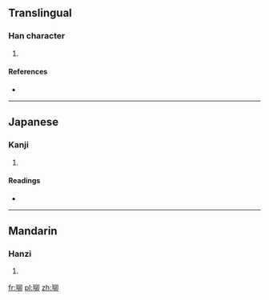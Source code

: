 ==Translingual==

===Han character===
{{Han char|rn=96|rad=玉|as=05|sn=9|four=1712<sub>0</sub>|canj=一土竹竹中 (MGHHL)}}

# {{defn|Han|sort=玉05}}

====References====
* {{Han ref|kx=0730.010|dkj=20918|dj=1141.140|hdz=21108.060|uh=73CB|ud=29643|bh=CFD6|bd=53206}}

----

==Japanese==

===Kanji===
{{ja-kanji|grade=|rs=玉05}}

# {{defn|lang=ja|sort=玉05}}

====Readings====
* {{ja-readings|on=[[りゅう]] (ryū), [[る]] (ru)|kun=[[いし]] (ishi)}}

----

==Mandarin==

===Hanzi===
{{cmn-hanzi|pin=[[liǔ]] ([[liu3]])|wg=liu<sup>3</sup>}}

# {{defn|lang=cmn|sort=玉05}}

[[fr:珋]]
[[pl:珋]]
[[zh:珋]]
